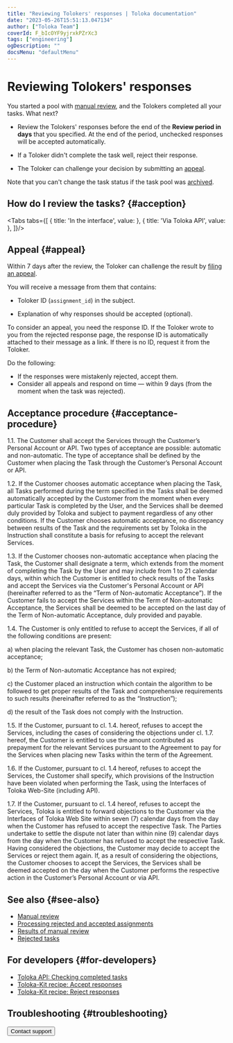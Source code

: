 ```yaml
---
title: "Reviewing Tolokers' responses | Toloka documentation"
date: "2023-05-26T15:51:13.047134"
author: ["Toloka Team"]
coverId: F_bIcOYF9yjrxkPZrXc3
tags: ["engineering"]
ogDescription: ""
docsMenu: "defaultMenu"
---
```



# Reviewing Tolokers' responses

You started a pool with [manual review](/docs/guide/offline-accept), and the Tolokers completed all your tasks. What next?

- Review the Tolokers' responses before the end of the **Review period in days** that you specified. At the end of the period, unchecked responses will be accepted automatically.

- If a Toloker didn't complete the task well, reject their response.

- The Toloker can challenge your decision by submitting an [appeal](#appeal).

<Note mode="note" title="Note">

Note that you can't change the task status if the task pool was [archived](/docs/guide/pool-archive).

</Note>

## How do I review the tasks? {#acception}

<Tabs tabs={[
  { title: 'In the interface', value: <AcceptGuideList1/> },
  { title: 'Via Toloka API', value: <AcceptGuideList2/> },
]}/>

## Appeal {#appeal}

Within 7 days after the review, the Toloker can challenge the result by [filing an appeal](https://toloka.ai/tolokers/docs/web/priemka.html?lang=en#priemka__appeal).

You will receive a message from them that contains:

- Toloker ID (`assignment_id`) in the subject.

- Explanation of why responses should be accepted (optional).

To consider an appeal, you need the response ID. If the Toloker wrote to you from the rejected response page, the response ID is automatically attached to their message as a link. If there is no ID, request it from the Toloker.

Do the following:

- If the responses were mistakenly rejected, accept them.
- Consider all appeals and respond on time — within 9 days (from the moment when the task was rejected).

## Acceptance procedure {#acceptance-procedure}

1.1. The Customer shall accept the Services through the Customer’s Personal Account or API. Two types of acceptance are possible: automatic and non-automatic. The type of acceptance shall be defined by the Customer when placing the Task through the Customer’s Personal Account or API.

1.2. If the Customer chooses automatic acceptance when placing the Task, all Tasks performed during the term specified in the Tasks shall be deemed automatically accepted by the Customer from the moment when every particular Task is completed by the User, and the Services shall be deemed duly provided by Toloka and subject to payment regardless of any other conditions. If the Customer chooses automatic acceptance, no discrepancy between results of the Task and the requirements set by Toloka in the Instruction shall constitute a basis for refusing to accept the relevant Services.

1.3. If the Customer chooses non-automatic acceptance when placing the Task, the Customer shall designate a term, which extends from the moment of completing the Task by the User and may include from 1 to 21 calendar days, within which the Customer is entitled to check results of the Tasks and accept the Services via the Customer's Personal Account or API (hereinafter referred to as the “Term of Non-automatic Acceptance”). If the Customer fails to accept the Services within the Term of Non-automatic Acceptance, the Services shall be deemed to be accepted on the last day of the Term of Non-automatic Acceptance, duly provided and payable.

1.4. The Customer is only entitled to refuse to accept the Services, if all of the following conditions are present:

a) when placing the relevant Task, the Customer has chosen non-automatic acceptance;

b) the Term of Non-automatic Acceptance has not expired;

c) the Customer placed an instruction which contain the algorithm to be followed to get proper results of the Task and comprehensive requirements to such results (hereinafter referred to as the “Instruction”);

d) the result of the Task does not comply with the Instruction.

1.5. If the Customer, pursuant to cl. 1.4. hereof, refuses to accept the Services, including the cases of considering the objections under cl. 1.7. hereof, the Customer is entitled to use the amount contributed as prepayment for the relevant Services pursuant to the Agreement to pay for the Services when placing new Tasks within the term of the Agreement.

1.6. If the Customer, pursuant to cl. 1.4 hereof, refuses to accept the Services, the Customer shall specify, which provisions of the Instruction have been violated when performing the Task, using the Interfaces of Toloka Web-Site (including API).

1.7. If the Customer, pursuant to cl. 1.4 hereof, refuses to accept the Services, Toloka is entitled to forward objections to the Customer via the Interfaces of Toloka Web Site within seven (7) calendar days from the day when the Customer has refused to accept the respective Task. The Parties undertake to settle the dispute not later than within nine (9) calendar days from the day when the Customer has refused to accept the respective Task. Having considered the objections, the Customer may decide to accept the Services or reject them again. If, as a result of considering the objections, the Customer chooses to accept the Services, the Services shall be deemed accepted on the day when the Customer performs the respective action in the Customer’s Personal Account or via API.

## See also {#see-also}

- [Manual review](/docs/guide/offline-accept)
- [Processing rejected and accepted assignments](/docs/guide/reassessment-after-accepting)
- [Results of manual review](/docs/guide/reviewing-assignments)
- [Rejected tasks](/docs/guide/efficiency-metrics/rejected-tasks)

## For developers {#for-developers}

- [Toloka API: Checking completed tasks](/docs/api/accept)
- [Toloka-Kit recipe: Accept responses](/docs/toloka-kit/recipes/accept-responses)
- [Toloka-Kit recipe: Reject responses](/docs/toloka-kit/recipes/reject-responses)

## Troubleshooting {#troubleshooting}

<FaqRedoTask/>

<FaqFixMyself/>

<TroubleshootingPoolArchived/>

<TroubleshootingRejectedTask/>

<FaqRejectPart/>

<Button themeColor="light" view="default" size="l" type="link" url="/docs/guide/troubleshooting/support?form-source=guide-accept">Contact support</Button>